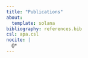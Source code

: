```yaml
---
title: "Publications"
about:
  template: solana
bibliography: references.bib
csl: apa.csl
nocite: |
  @*
---
```


::: {#refs}
:::

<!-- ::: {style="text-align: justify"} -->

<!-- ### 2022 -->

<!-- -   Heinemann, A. B., Costa-Neto, G., Fritsche-Neto, R., da Matta, D. H., & **Fernandes, I. K**. (2022). Enviromic prediction is useful to define the limits of climate adaptation: A case study of common bean in Brazil. *Field Crops Research*.<a href="https://doi.org/10.1016/j.fcr.2022.108628"><i class="bi bi-link btn-lg"></i></a> -->

<!-- ::: -->
